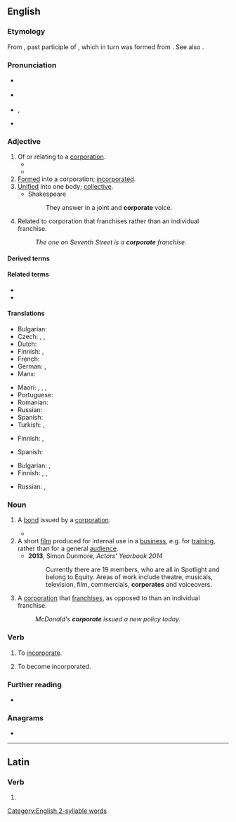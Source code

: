 ==English==

===Etymology===
From {{der|en|la|corporatus}}, past participle of {{m|la|corporare||to make into a body}}, which in turn was formed from {{m|la|corpus||body}}. See also {{m|en|corpse}}.

===Pronunciation===
* {{a|RP}} {{IPA|/ˈkɔːp(ə)ɹət/|lang=en}}
* {{a|GA}} {{IPA|/ˈkɔɹpəɹət/|lang=en}}
* {{hyphenation|cor|por|ate|lang=en}}, {{hyphenation|corp|orate|lang=en|nocaption=1}}
* {{audio|en-uk-corporate.ogg|Audio (UK)|lang=en}}

===Adjective===
{{en-adj}}

# Of or relating to a [[corporation]].
#* {{quote-book|lang=en|year=2006|author=[[w:Edwin Black|Edwin Black]]
|title=Internal Combustion
|chapter=1|url=http://openlibrary.org/works/OL4103950W
|passage=But electric vehicles and the batteries that made them run became ensnared in '''corporate''' scandals, fraud, and monopolistic corruption that shook the confidence of the nation and inspired automotive upstarts.}}
#* {{quote-journal|lang=en|date=2013-06-14|author={{w|Jonathan Freedland}}
|volume=189|issue=1|page=18|magazine={{w|The Guardian Weekly}}
|title=[http://www.guardian.co.uk/commentisfree/2013/jun/07/obama-apple-google-facebook-tainted-prism Obama's once hip brand is now tainted]
|passage=Where we once sent love letters in a sealed envelope, or stuck photographs of our children in a family album, now such private material is despatched to servers and clouds operated by people we don't know and will never meet. Perhaps we assume that our name, address and search preferences will be viewed by some unseen pair of '''corporate''' eyes, probably not human, and don't mind that much.}}
# [[formed|Formed]] into a corporation; [[incorporated]].
# [[unified|Unified]] into one body; [[collective]].
#* Shakespeare
#*: They answer in a joint and '''corporate''' voice.
# Related to corporation that franchises rather than an individual franchise.
#: ''The one on Seventh Street is a '''corporate''' franchise.''

====Derived terms====
{{der3|en|title=Terms derived from ''corporate''|corporate anorexia|corporate censorship|corporate executive|corporate firewall|corporate image|corporate income tax|corporate ladder|corporate monster|corporate nationalism|corporate officer|corporate seal|corporate tax|corporate veil|corporate welfare bum|corporately}}

====Related terms====
* {{l|en|corpse}}
* {{l|en|corporation}}

====Translations====
{{trans-top|of, or relating to a corporation}}
* Bulgarian: {{t|bg|корпоративен|sc=Cyrl}}
* Czech: {{t|cs|korporátní}}, {{t+|cs|podnikový}}, {{t|cs|firemní}}
* Dutch: {{t|nl|bedrijfs-}}
* Finnish: {{t+|fi|yhtiö|alt=yhtiö-}}, {{t+|fi|yritys|alt=yritys-}}
* French: {{t+|fr|corporatif}}
* German: {{t|de|Firmen-}}, {{t|de|Unternehmens-}}
* Manx: {{t|gv|cochorpagh}}
{{trans-mid}}
* Maori: {{t|mi|a te rangatōpū}}, {{t|mi|o te rangatōpū}}, {{t|mi|rangatōpū}}, {{t|mi|ā-rangatōpū}}
* Portuguese: {{t+|pt|corporativo}}
* Romanian: {{t+|ro|corporatist}}
* Russian: {{t+|ru|корпорати́вный}}
* Spanish: {{t|es|corporativo}}
* Turkish: {{t+|tr|kurumsal}}, {{t+|tr|tüzel}}
{{trans-bottom}}

{{trans-top|formed into a corporation; incorporated}}
* Finnish: {{t|fi|yhtiömuotoinen}}, {{t|fi|yhtiöitetty}}
{{trans-mid}}
* Spanish: {{t+|es|incorporado}}
{{trans-bottom}}

{{trans-top|unified into one body; collective}}
* Bulgarian: {{t+|bg|общ|sc=Cyrl}}, {{t+|bg|колективен|sc=Cyrl}}
* Finnish: {{t+|fi|yhdistetty}}, {{t+|fi|yhteinen}}, {{t|fi|yhteis-}}
{{trans-mid}}
* Russian: {{t+|ru|о́бщий}}, {{t+|ru|коллекти́вный}}
{{trans-bottom}}

===Noun===
{{en-noun|~}}

# {{lb|en|finance}} A [[bond]] issued by a [[corporation]].
#* {{quote-journal|lang=en|2009|January 11|Robert D. Hershey Jr.|Look Past 2008 Stars for Gains in Bonds|New York Times|url=
|passage=So-called junk '''corporates''' and emerging-market debt remain generally out of favor.}}
# A short [[film]] produced for internal use in a [[business]], e.g. for [[training]], rather than for a general [[audience]].
#* '''2013''', Simon Dunmore, ''Actors' Yearbook 2014''
#*: Currently there are 19 members, who are all in Spotlight and belong to Equity. Areas of work include theatre, musicals, television, film, commercials, '''corporates''' and voiceovers.
# {{lb|en|business|uncountable}} A [[corporation]] that [[franchise]]s, as opposed to than an individual franchise.
#: ''McDonald's '''corporate''' issued a new policy today.''

===Verb===
{{en-verb|corporat}}

# {{lb|en|obsolete|transitive}} To [[incorporate]].
#: {{rfquotek|Stow}}
# {{lb|en|obsolete|intransitive}} To become incorporated.

===Further reading===
* {{R:OneLook}}

===Anagrams===
* {{anagrams|en|a=aceooprrt|proto-race}}

[[Category:English 2-syllable words]]
----

==Latin==

===Verb===
{{la-verb-form|corporāte}}

# {{inflection of|corporō||2|p|pres|actv|impr|lang=la}}